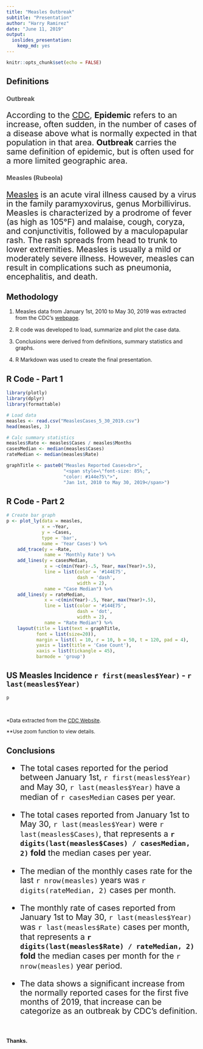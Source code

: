 ```yaml
---
title: "Measles Outbreak"
subtitle: "Presentation"
author: "Harry Ramirez"
date: "June 11, 2019"
output: 
  ioslides_presentation: 
    keep_md: yes
---
```


```r
knitr::opts_chunk$set(echo = FALSE)
```

<style>
.myClass1 {
    line-height: 16pt;
    font-size: 14pt;
}
.myClass2 {
    line-height: 14pt;
    font-size: 12pt;
}
.myClass3 {
    line-height: 18pt;
    font-size: 16pt;
}
.myClass4 {
    line-height: 12pt;
    font-size: 10pt;
}

h3 {
    color: #515151;
}

</style>

## Definitions

### Outbreak

<div class='myClass3'>
According to the [CDC](https://www.cdc.gov/csels/dsepd/ss1978/lesson1/section11.html), **Epidemic** refers to an increase, often sudden, in the number of cases of a disease above what is normally expected in that population in that area. **Outbreak** carries the same definition of epidemic, but is often used for a more limited geographic area.
</div>
### Measles (Rubeola)

<div class='myClass3'>
[Measles](https://www.cdc.gov/vaccines/pubs/surv-manual/chpt07-measles.html) is an acute viral illness caused by a virus in the family paramyxovirus, genus Morbillivirus. Measles is characterized by a prodrome of fever (as high as 105°F) and malaise, cough, coryza, and conjunctivitis, followed by a maculopapular rash. The rash spreads from head to trunk to lower extremities. Measles is usually a mild or moderately severe illness. However, measles can result in complications such as pneumonia, encephalitis, and death. 
</div>

## Methodology

1. Measles data from January 1st, 2010 to May 30, 2019 was extracted from the CDC's [webpage](https://www.cdc.gov/measles/cases-outbreaks.html).

2. R code was developed to load, summarize and plot the case data.

3. Conclusions were derived from definitions, summary statistics and graphs.

4. R Markdown was used to create the final presentation.

## R Code - Part 1

```r
library(plotly)
library(dplyr)
library(formattable)

# Load data
measles <- read.csv("MeaslesCases_5_30_2019.csv")
head(measles, 3)
```
```r
# Calc summary statistics 
measles$Rate <- measles$Cases / measles$Months
casesMedian <- median(measles$Cases)
rateMedian <- median(measles$Rate)

graphTitle <- paste0("Measles Reported Cases<br>",
                     "<span style=\"font-size: 85%;",
                     "color: #144e75\">",
                     "Jan 1st, 2010 to May 30, 2019</span>")
```

## R Code - Part 2

```r
# Create bar graph
p <- plot_ly(data = measles,
             x = ~Year,
             y = ~Cases,
             type = 'bar',
             name = 'Year Cases') %>%
    add_trace(y = ~Rate,
              name = 'Monthly Rate') %>%
    add_lines(y = casesMedian,
              x = ~c(min(Year)-.5, Year, max(Year)+.5),
              line = list(color = '#144E75',
                          dash = 'dash',
                          width = 2),
              name = "Case Median") %>% 
    add_lines(y = rateMedian,
              x = ~c(min(Year)-.5, Year, max(Year)+.5),
              line = list(color = '#144E75',
                          dash = 'dot',
                          width = 2),
              name = "Rate Median") %>% 
    layout(title = list(text = graphTitle,
           font = list(size=20)),
           margin = list(l = 10, r = 10, b = 50, t = 120, pad = 4),
           yaxis = list(title = 'Case Count'),
           xaxis = list(tickangle = 45),
           barmode = 'group')
```

## US Measles Incidence `r first(measles$Year)` - `r last(measles$Year)`

```r
p
````

<br style="magin_top: 50px;">
<p class="myClass4">*Data extracted from the [CDC Website](https://www.cdc.gov/measles/cases-outbreaks.html).</p>
<p class="myClass4">**Use zoom function to view details.</p>

## Conclusions

<div class='myClass3'>
- The total cases reported for the period between January 1st, `r first(measles$Year)` and May 30, `r last(measles$Year)` have a median of `r casesMedian` cases per year.

- The total cases reported from January 1st to May 30, `r last(measles$Year)` were `r last(measles$Cases)`, that represents a **`r digits(last(measles$Cases) / casesMedian, 2)` fold** the median cases per year.

- The median of the monthly cases rate for the last `r nrow(measles)` years was `r digits(rateMedian, 2)` cases per month. 

- The monthly rate of cases reported from January 1st to May 30, `r last(measles$Year)` was `r last(measles$Rate)` cases per month, that represents a **`r digits(last(measles$Rate) / rateMedian, 2)` fold** the median cases per month for the `r nrow(measles)` year period.

- The data shows a significant increase from the normally reported cases for the first five months of 2019, that increase can be categorize as an outbreak by CDC's definition.
</div>

<br style="margin-top: 70px">

#### **Thanks.**
